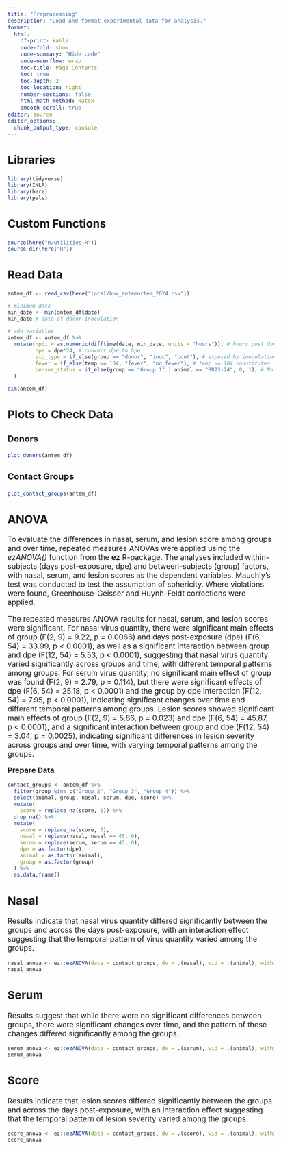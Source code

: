 ```yaml
---
title: "Preprocessing"
description: "Load and format experimental data for analysis."
format:
  html: 
    df-print: kable
    code-fold: show
    code-summary: "Hide code"
    code-overflow: wrap
    toc-title: Page Contents
    toc: true
    toc-depth: 2
    toc-location: right
    number-sections: false
    html-math-method: katex
    smooth-scroll: true
editor: source
editor_options: 
  chunk_output_type: console
---
```

```{=html}
<style type="text/css">

body, td {
   font-size: 13pt;
}
code.r{
  font-size: 9pt;
}
pre {
  font-size: 11pt
}
</style>
```

## Libraries
```r
library(tidyverse)
library(INLA)
library(here)
library(pals)
```

## Custom Functions
```r
source(here("R/utilities.R"))
source_dir(here("R"))
```

## Read Data  
```r
antem_df <- read_csv(here("local/bov_antemortem_2024.csv"))

# minimum date
min_date <- min(antem_df$date)
min_date # date of donor inoculation

# add variables 
antem_df <- antem_df %>%
  mutate(hpdi = as.numeric(difftime(date, min_date, units = "hours")), # hours post donor inoculation 
         hpe = dpe*24, # convert dpe to hpe
         exp_type = if_else(group == "donor", "inoc", "cont"), # exposed by inoculation or direct contact
         fever = if_else(temp >= 104, "fever", "no_fever"), # temp >= 104 constitutes fever
         censor_status = if_else(group == "Group 1" | animal == "BR23-24", 0, 1), # No obs symptoms (0) in these 
  )

dim(antem_df)
```


## Plots to Check Data  

### Donors  
```r
plot_donors(antem_df)
```



### Contact Groups
```r
plot_contact_groups(antem_df)
```
  
## ANOVA  
To evaluate the differences in nasal, serum, and lesion score among groups and over time, repeated measures ANOVAs were applied using the *ezANOVA()* function from the **ez** R-package. The analyses included within-subjects (days post-exposure, dpe) and between-subjects (group) factors, with nasal, serum, and lesion scores as the dependent variables. Mauchly's test was conducted to test the assumption of sphericity. Where violations were found, Greenhouse-Geisser and Huynh-Feldt corrections were applied.  
  
The repeated measures ANOVA results for nasal, serum, and lesion scores were significant. For nasal virus quantity, there were significant main effects of group (F(2, 9) = 9.22, p = 0.0066) and days post-exposure (dpe) (F(6, 54) = 33.99, p < 0.0001), as well as a significant interaction between group and dpe (F(12, 54) = 5.53, p < 0.0001), suggesting that nasal virus quantity varied significantly across groups and time, with different temporal patterns among groups. For serum virus quantity, no significant main effect of group was found (F(2, 9) = 2.79, p = 0.114), but there were significant effects of dpe (F(6, 54) = 25.18, p < 0.0001) and the group by dpe interaction (F(12, 54) = 7.95, p < 0.0001), indicating significant changes over time and different temporal patterns among groups. Lesion scores showed significant main effects of group (F(2, 9) = 5.86, p = 0.023) and dpe (F(6, 54) = 45.87, p < 0.0001), and a significant interaction between group and dpe (F(12, 54) = 3.04, p = 0.0025), indicating significant differences in lesion severity across groups and over time, with varying temporal patterns among the groups.    

**Prepare Data**    
```r
contact_groups <- antem_df %>%
  filter(group %in% c("Group 2", "Group 3", "Group 4")) %>%
  select(animal, group, nasal, serum, dpe, score) %>%
  mutate(
    score = replace_na(score, 0)) %>%
  drop_na() %>%
  mutate(
    score = replace_na(score, 0),          
    nasal = replace(nasal, nasal == 45, 0), 
    serum = replace(serum, serum == 45, 0),
    dpe = as.factor(dpe),                   
    animal = as.factor(animal),            
    group = as.factor(group)                
  ) %>%
  as.data.frame()
```

::: panel-tabset

## Nasal  
Results indicate that nasal virus quantity differed significantly between the groups and across the days post-exposure, with an interaction effect suggesting that the temporal pattern of virus quantity varied among the groups.
```r
nasal_anova <- ez::ezANOVA(data = contact_groups, dv = .(nasal), wid = .(animal), within = .(dpe), between = .(group))
nasal_anova
```

## Serum  
Results suggest that while there were no significant differences between groups, there were significant changes over time, and the pattern of these changes differed significantly among the groups.
```r
serum_anova <- ez::ezANOVA(data = contact_groups, dv = .(serum), wid = .(animal), within = .(dpe), between = .(group))
serum_anova
```

## Score  
Results indicate that lesion scores differed significantly between the groups and across the days post-exposure, with an interaction effect suggesting that the temporal pattern of lesion severity varied among the groups. 
```r
score_anova <- ez::ezANOVA(data = contact_groups, dv = .(score), wid = .(animal), within = .(dpe), between = .(group))
score_anova
```

:::






